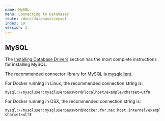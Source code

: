 ```yaml
---
name: MySQL
menu: Connecting to Databases
route: /docs/databases/mysql
index: 19
version: 1
---
```


## MySQL

The [Installing Database Drivers](/docs/databases/installing-database-drivers) section has the most
complete instructions for installing MySQL.

The recommended connector library for MySQL is [mysqlclient](https://pypi.org/project/mysqlclient/).

For Docker running in Linux, the recommended connection string is:

```
mysql://mysqluser:mysqluserpassword@localhost/example?charset=utf8
```

For Docker running in OSX, the recommended connection string is:

```
mysql://mysqluser:mysqluserpassword@docker.for.mac.host.internal/example?charset=utf8
```
